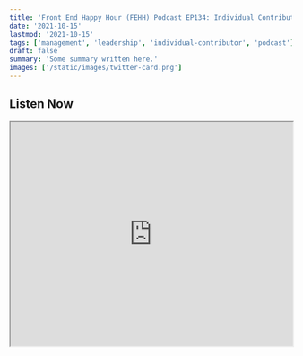 ```yaml
---
title: 'Front End Happy Hour (FEHH) Podcast EP134: Individual Contributor to Manager'
date: '2021-10-15'
lastmod: '2021-10-15'
tags: ['management', 'leadership', 'individual-contributor', 'podcast']
draft: false
summary: 'Some summary written here.'
images: ['/static/images/twitter-card.png']
---
```


## Listen Now

<iframe width="100%" height="400" src="https://w.soundcloud.com/player/?url=https%3A//api.soundcloud.com/tracks/1110972289&color=%23ff5500&auto_play=false&hide_related=false&show_comments=true&show_user=true&show_reposts=false&show_teaser=true&visual=true" />

Front End Happy Hour (<a target="blank" href="https://twitter.com/frontendhh">@FrontendHH</a>) invited me to join Naz Delam (<a target="blank" href="https://twitter.com/NazDelam">@NazDelam</a>) along with hosts Jem Young (<a target="blank" href="https://twitter.com/RyanBurgess">@JemYoung</a>) and Ryan Burgess (<a target="blank" href="https://twitter.com/RyanBurgess">@RyanBurgess</a>) to discuss the transition from individual contributor to engineering manager. Excellent conversation with some great tidbits on making the role change.

If you're not familiar with the FEHH podcast you definitely should be. Jem and Ryan host a weekly podcast discussing a wide range of topics about working in engineering.

Thankful for the opportunity to join an astounding panel of individuals. Please give it a listen!

<a target="_blank" href="https://soundcloud.com/front-end-happy-hour/episode-134-individual-contributor-to-manager-transitioning-into-a-bartender">Soundcloud Recording</a> \
<a target="_blank" href="https://www.frontendhappyhour.com">Front End Happy Hour (FEHH) Website</a>